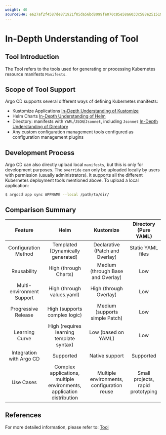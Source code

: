 ```yaml
---
weight: 40
sourceSHA: e627af2f4587de871921f05da56bd8099fe070c85e58a6033c588e251519ecbc
---
```


# In-Depth Understanding of Tool

## Tool Introduction

The Tool refers to the tools used for generating or processing Kubernetes resource manifests `Manifests`.

## Scope of Tool Support

Argo CD supports several different ways of defining Kubernetes manifests:

- Kustomize Applications [In-Depth Understanding of Kustomize](./concept_argocd_tool_kustomize.mdx)
- Helm Charts [In-Depth Understanding of Helm](./concept_argocd_tool_helm.mdx)
- Directory: manifests with `YAML`/`JSON`/`Jsonnet`, including `Jsonnet` [In-Depth Understanding of Directory](./concept_argocd_tool_directory.mdx)
- Any custom configuration management tools configured as configuration management plugins

## Development Process

Argo CD can also directly upload local `manifests`, but this is only for development purposes. The `override` can only be uploaded locally by users with permission (usually administrators). It supports all the different Kubernetes deployment tools mentioned above. To upload a local application:

```bash
$ argocd app sync APPNAME --local /path/to/dir/
```

## Comparison Summary

|      Feature      |        Helm       |       Kustomize      | Directory (Pure YAML) |
| :----------: | :---------------: | :------------------: | :---------------: |
|     Configuration Method     |    Templated (Dynamically generated)    | Declarative (Patch and Overlay) |     Static YAML files    |
|      Reusability     |    High (through Charts)    | Medium (through Base and Overlay) |         Low         |
|     Multi-environment Support    | High (through values.yaml) |     High (through Overlay)    |         Low         |
|     Progressive Release    |     High (supports complex logic)     |     Medium (supports simple Patch)    |         Low         |
|     Learning Curve     |    High (requires learning template syntax)    |      Low (based on YAML)      |         Low         |
| Integration with Argo CD |         Supported        |         Native support         |         Supported        |
|     Use Cases     |   Complex applications, multiple environments, application distribution   |       Multiple environments, configuration reuse       |    Small projects, rapid prototyping    |

## References

For more detailed information, please refer to: [Tool](https://argo-cd.readthedocs.io/en/stable/user-guide/tool/)
